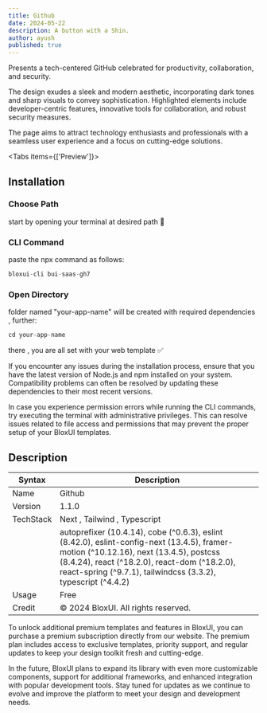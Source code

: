 ```yaml
---
title: Github
date: 2024-05-22
description: A button with a Shin.
author: ayush
published: true
---
```



Presents a tech-centered GitHub celebrated for productivity, collaboration, and security.

The design exudes a sleek and modern aesthetic, incorporating dark tones and sharp visuals to convey sophistication. Highlighted elements include developer-centric features, innovative tools for collaboration, and robust security measures.

The page aims to attract technology enthusiasts and professionals with a seamless user experience and a focus on cutting-edge solutions.

<ImageSection
  width={700}
  height={600}
  className="w-full"
  alt="Git Authentication Settings"
  src="/template/saas/github/g1.png"
/>

<Tabs items={['Preview']}>
  <Tab className="grid-container" value="Preview">
  <ImageSection
  width={700}
  height={600}
  className="mx-auto"
  alt="Git Authentication Settings"
  src="/template/saas/github/g2.png"
/>
  <ImageSection
  width={700}
  height={600}
  className="mx-auto"
  alt="Git Authentication Settings"
  src="/template/saas/github/g3.png"
/>
  <ImageSection
  width={700}
  height={600}
  className="mx-auto"
  alt="Git Authentication Settings"
  src="/template/saas/github/g4.png"
/>
  <ImageSection
  width={700}
  height={600}
  className="mx-auto"
  alt="Git Authentication Settings"
  src="/template/saas/github/g5.png"
/>
  </Tab>
</Tabs>


## Installation

<Steps>
<Step>
 
### Choose Path
start by opening your terminal at desired path 🧩
 
</Step>
 
<Step>
 
### CLI Command
paste the npx command as follows:

```js copy
bloxui-cli bui-saas-gh7
```
 
</Step>

<Step>
 
### Open Directory
folder named "your-app-name" will be created with required dependencies , further:

```js copy
cd your-app-name
```


there , you are all set with your web template ✅
 
</Step>
</Steps>

If you encounter any issues during the installation process, ensure that you have the latest version of Node.js and npm installed on your system. Compatibility problems can often be resolved by updating these dependencies to their most recent versions.

In case you experience permission errors while running the CLI commands, try executing the terminal with administrative privileges. This can resolve issues related to file access and permissions that may prevent the proper setup of your BloxUI templates.

## Description

| Syntax | Description |
| --- | --- |
| Name | Github |
| Version | 1.1.0 |
| TechStack | Next , Tailwind , Typescript |
|  | autoprefixer (10.4.14), cobe (^0.6.3), eslint (8.42.0), eslint-config-next (13.4.5), framer-motion (^10.12.16), next (13.4.5), postcss (8.4.24), react (^18.2.0), react-dom (^18.2.0), react-spring (^9.7.1), tailwindcss (3.3.2), typescript (^4.4.2) |
| Usage | Free |
| Credit | © 2024 BloxUI. All rights reserved. |



To unlock additional premium templates and features in BloxUI, you can purchase a premium subscription directly from our website. The premium plan includes access to exclusive templates, priority support, and regular updates to keep your design toolkit fresh and cutting-edge.

In the future, BloxUI plans to expand its library with even more customizable components, support for additional frameworks, and enhanced integration with popular development tools. Stay tuned for updates as we continue to evolve and improve the platform to meet your design and development needs.